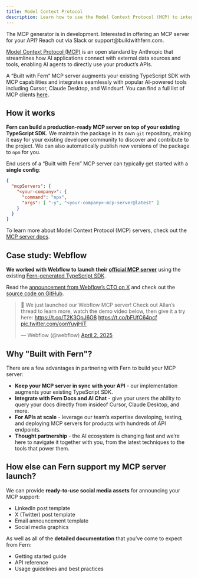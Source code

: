 ```yaml
---
title: Model Context Protocol
description: Learn how to use the Model Context Protocol (MCP) to integrate AI capabilities with your Fern documentation
---
```


<Note>
The MCP generator is in development. Interested in offering an MCP server for your API? Reach out via Slack or support@buildwithfern.com.
</Note>

[Model Context Protocol (MCP)](https://modelcontextprotocol.io) is an open standard by Anthropic that streamlines how AI applications connect with external data sources and tools, enabling AI agents to directly use your product’s APIs.

A “Built with Fern” MCP server augments your existing TypeScript SDK with MCP capabilities and integrates seamlessly with popular AI-powered tools including Cursor, Claude Desktop, and Windsurf. You can find a full list of MCP clients [here](https://modelcontextprotocol.io/clients).

## How it works

**Fern can build a production-ready MCP server on top of your existing TypeScript SDK.** We maintain the package in its own `git` repository, making it easy for your existing developer community to discover and contribute to the project. We can also automatically publish new versions of the package to `npm` for you.

End users of a “Built with Fern” MCP server can typically get started with a **single config**:

```json
{
  "mcpServers": {
    "<your-company>": {
      "command": "npx",
      "args": [ "-y", "<your-company>-mcp-server@latest" ]
    }
  }
}

```

To learn more about Model Context Protocol (MCP) servers, check out the [MCP server docs](https://modelcontextprotocol.io/quickstart/server).

## Case study: Webflow

**We worked with Webflow to launch their [official MCP server](https://www.npmjs.com/package/webflow-mcp-server)** using the existing [Fern-generated TypeScript SDK](https://github.com/webflow/js-webflow-api).

Read the [announcement from Webflow’s CTO on X](https://x.com/leinwand/status/1907463599762870383) and check out the [source code on GitHub](https://github.com/webflow/mcp-server).

<blockquote class="twitter-tweet"><p lang="en" dir="ltr">🚢 We just launched our Webflow MCP server! Check out Allan’s thread to learn more, watch the demo video below, then give it a try here: <a href="https://t.co/T2K3OpJ6O8">https://t.co/T2K3OpJ6O8</a> <a href="https://t.co/bFUfC64pcf">https://t.co/bFUfC64pcf</a> <a href="https://t.co/oonYuyjHiT">pic.twitter.com/oonYuyjHiT</a></p>&mdash; Webflow (@webflow) <a href="https://twitter.com/webflow/status/1907465818088054843?ref_src=twsrc%5Etfw">April 2, 2025</a></blockquote> <script async src="https://platform.twitter.com/widgets.js" charset="utf-8"></script>

## Why "Built with Fern"?

There are a few advantages in partnering with Fern to build your MCP server:

- **Keep your MCP server in sync with your API** - our implementation augments your existing TypeScript SDK.
- **Integrate with Fern Docs and AI Chat** - give your users the ability to query your docs directly from insideof Cursor, Claude Desktop, and more.
- **For APIs at scale** - leverage our team’s expertise developing, testing, and deploying MCP servers for products with hundreds of API endpoints.
- **Thought partnership** - the AI ecosystem is changing fast and we’re here to navigate it together with you, from the latest techniques to the tools that power them.

## How else can Fern support my MCP server launch?

We can provide **ready-to-use social media assets** for announcing your MCP support:

- LinkedIn post template
- X (Twitter) post template
- Email announcement template
- Social media graphics

As well as all of the **detailed documentation** that you’ve come to expect from Fern:

- Getting started guide
- API reference
- Usage guidelines and best practices
